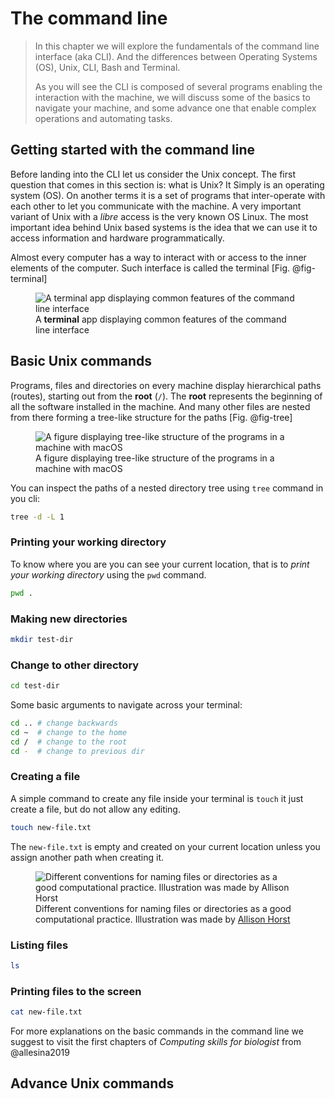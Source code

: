 # The command line {#sec-cli}

> In this chapter we will explore the fundamentals of the command line interface (aka CLI). And the differences between Operating Systems (OS), Unix, CLI, Bash and Terminal.
>
> As you will see the CLI is composed of several programs enabling the interaction with the machine, we will discuss some of the basics to navigate your machine, and some advance one that enable complex operations and automating tasks.

## Getting started with the command line

Before landing into the CLI let us consider the Unix concept. The first question that comes in this section is: what is Unix? It Simply is an operating system (OS). On another terms it is a set of programs that inter-operate with each other to let you communicate with the machine. A very important variant of Unix with a *libre* access is the very known OS Linux. The most important idea behind Unix based systems is the idea that we can use it to access information and hardware programmatically.

Almost every computer has a way to interact with or access to the inner elements of the computer. Such interface is called the terminal [Fig. @fig-terminal]

![A **terminal** app displaying common features of the command line interface](imgs-cli/terminal.png){#fig-terminal fig-align="center"}

## Basic Unix commands

Programs, files and directories on every machine display hierarchical paths (routes), starting out from the **root** (`/`). The **root** represents the beginning of all the software installed in the machine. And many other files are nested from there forming a tree-like structure for the paths [Fig. @fig-tree]

![A figure displaying tree-like structure of the programs in a machine with macOS](imgs-cli/dir-tree.png){#fig-tree fig-align="center"} 

::: {.callout-tip .column-margin}
You can inspect the paths of a nested directory tree using `tree` command in you cli:

```bash
tree -d -L 1
```
:::

### Printing your working directory

To know where you are you can see your current location, that is to *print your working directory* using the `pwd` command.


```bash
pwd .
```

### Making new directories

```bash
mkdir test-dir
```

### Change to other directory

```bash
cd test-dir
```
::: {.callout-tip .column-margin}

Some basic arguments to navigate across your terminal: 
```bash
cd .. # change backwards
cd ~  # change to the home
cd /  # change to the root
cd -  # change to previous dir
```
:::

### Creating a file

A simple command to create any file inside your terminal is `touch` it just create a file, but do not allow any editing.

```bash
touch new-file.txt
```
The `new-file.txt` is empty and created on your current location unless you assign another path when creating it.

::: {.column-margin}
![Different conventions for naming files or directories as a good computational practice. Illustration was made by [Allison Horst](https://github.com/allisonhorst/stats-illustrations)](imgs-cli/naming-files.png){#fig-naming-flies fig-align="center"}
::: 

### Listing files

```bash
ls 
```
### Printing files to the screen

```bash
cat new-file.txt
```


For more explanations on the basic commands in the command line we suggest to visit the first chapters of *Computing skills for biologist* from @allesina2019

## Advance Unix commands
